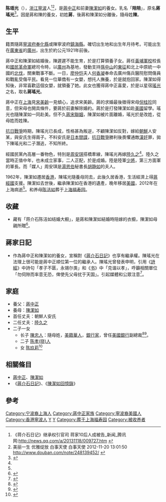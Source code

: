 {{Infobox_Person
| name = 陳瑤光
|image=
|box_width= 240px
|occupation= 
| period = 
|birth_name=
| other_names =蔣瑤光
| Sex = 
|birth_date= 1921年
|birth_place= {{ROC-1912}}[[廣東省|廣東省]][[廣州|廣州]]
|death_date= {{Death year and age|2012|1921}}
|death_place= {{CHN}}[[上海市|上海市]]
| nationality ={{USA}}<br>{{PRC}}
| residence =
| parents = [[蔣中正|蔣中正]]（養父）<br>[[陳潔如|陳潔如]]（養母）
| religion = 
| spouse = [[陸久之|陸久之]]
| relatives =
|education= 
| past = 
| work = 
|awards=
}}
'''陈瑶光'''（{{bd|1921年||2012年}}），[[浙江|浙江]][[寧波|寧波]]人<ref name="#1">《蒋介石日记》继承权引官司 蒋家10后人成被告_新闻_腾讯网:http://news.qq.com/a/20131118/009727.htm {{Wayback|url=http://news.qq.com/a/20131118/009727.htm |date=20140413174743 }}</ref><ref>美丽一生 优雅绽放 白事天使 白事天使 2012-11-20 13:01:50 http://www.douban.com/note/248139452/ {{Wayback|url=http://www.douban.com/note/248139452/ |date=20160307035544 }}</ref>，是[[蔣中正|蔣中正]]和前妻[[陳潔如|陳潔如]]的養女。乳名「'''陪陪'''」，原名'''蔣瑤光'''<ref name="陳瑤光">{{cite web|url=http://www.tuanjiebao.com/2008/1-15/135347.shtml|title=蒋介石养女婿陆久之其人其事|publisher=大陸[[團結報|團結報]]|author=作者：刘肃勇|date=时间：2008-1-15 13:53:01|accessdate=2013年9月20日|language=zh-hans|deadurl=yes|archiveurl=https://web.archive.org/web/20130921053904/http://www.tuanjiebao.com/2008/1-15/135347.shtml|archivedate=2013年9月21日}}</ref>。因是蔣和陳的養女，初姓'''蔣'''，後蔣和陳潔如分離後，隨母姓'''陳'''。

==生平==
籍貫隨蔣[[寧波府|寧波府]][[奉化縣|奉化縣]]或陳寧波府[[鎮海縣|鎮海縣]]。確切出生地和出生年月待考。可能出生在[[廣東省|廣東省]]的[[廣州|廣州]]，出生於約公元1921年前後。

蔣中正和陳潔如結婚後，陳遲遲不能生育，於是打算領養子女。蔣任[[黃埔軍校|黃埔軍校]]校長和[[國民革命軍|國民革命軍]]總司令時，以[[廣州|廣州]]為基地，發動支持[[孫中山|孫中山]]的[[東征|東征]]和北上中原統一中國的[[北伐|北伐]]，關東戰事不斷。一日，[[廖仲恺|廖仲恺]]夫人[[何香凝|何香凝]]奉命去廣州傷兵醫院慰問傷員和戰亂受傷平民。看見一位華僑有一女嬰，想托人撫養，於是就抱回家。陳潔如得知後，非常喜歡這個女嬰，就領養了她。此女也獲得蔣中正喜愛，於是以星宿[[瑤光|瑤光]]之名，取名'''蔣瑤光'''。

蔣中正在[[上海|上海]]見[[宋美齡|宋美齡]]一見傾心，追求宋美齡。蔣的求婚最後徵得宋母[[倪桂珍|倪桂珍]]同意，但宋母也開具條件，要蔣於前妻解除婚約。蔣於是打發陳潔如赴[[美國|美國]]留學。瑤光也隨陳潔如一同赴美。但不久[[蔣宋聯姻|蔣宋聯姻]]，陳潔如被片面離婚，瑤光於是改姓，從母姓而姓陳。

[[抗日戰爭|抗日戰爭]]時期，陳瑤光已長成，性格甚為叛逆，不顧陳潔如反對，嫁給[[朝鮮|朝鮮]]人安某，與安氏生得兩子。不料安氏是[[日本|日本]][[間諜|間諜]]，[[抗日戰爭|抗日戰爭]]勝利後畏懼通敵[[漢奸|漢奸]]罪，拋下陳瑤光和二子潛逃，不知所終。

經國民黨內高層一番物色，特別是[[周安琪|周安琪]]搭橋牽線，陳瑤光再嫁[[陸久之|陸久之]]<ref name="陳瑤光"/>。陸久之當時正值中年，也未成立家事，二人正配，於是成婚。陸是陸軍[[少將|少將]]，第三方面軍的軍長。而「媒人」周安琪是[[湯恩伯|湯恩伯]]秘書長[[胡静如|胡静如]]的夫人。

1962年，陳潔如遷居[[香港|香港]]，陳瑤光隨養母同去，此後久居香港，生活經濟上得[[蔣經國|蔣經國]]支援。陳潔如去世後，繼承陳潔如在香港的遺產，晚年移居[[美國|美國]]，2012年在上海病逝<ref name="#1"/>。和养母[[陈洁如|陈洁如]]葬于[[上海福寿园|上海福寿园]]。

==收藏==
* 藏有「蒋介石陈洁如结婚大橱」，是蔣和陳潔如結婚時陪嫁的衣櫥，陳潔如母親所贈<ref name="衣櫥">{{cite web |url=http://news.163.com/09/0321/10/54U140KN000120GU.html |title=蒋介石陈洁如结婚大橱下月展出(图) |publisher=[[網易|網易]]新聞 |author=来源: 东方早报(上海) |date=2009-03-21 |accessdate=2013年9月20日 |language=zh-hans |archive-url=https://web.archive.org/web/20130921053914/http://news.163.com/09/0321/10/54U140KN000120GU.html |archive-date=2013年9月21日 |dead-url=yes }}</ref>。

==蔣家日記==
* 作為蔣中正和陳潔如的養女，宣稱對《[[蔣介石日記|蔣介石日記]]》也享有繼承權。陳瑤光在法理上很可能是蔣中正順位第一位的繼承人。陳瑤光曾發表申明，引用《[[詩經|詩經]]》中詩句「孝子不匮，永锡尔类」和《[[书|书]]》中「克谐以孝」，呼籲相關單位「勿伺隙而率意无恐，俾使先父毋扰于天国」。引起媒體和公眾注意<ref name="陳瑤光繼承權">{{cite web |url=http://www.zhgpl.com/crn-webapp/doc/docDetailCreate.jsp?coluid=7&kindid=0&docid=101647906 |title=陈瑶光自称蒋介石女儿 争共享继承权 |publisher=[[中評網|中評網]] |date=2011-04-02 |accessdate=2013年9月20日 |language=zh-hans |archive-date=2013-09-21 |archive-url=https://web.archive.org/web/20130921055030/http://www.zhgpl.com/crn-webapp/doc/docDetailCreate.jsp?coluid=7&kindid=0&docid=101647906 |dead-url=no }}</ref>。

==家庭==
* 養父：[[蔣中正|蔣中正]]
* 養母：[[陳潔如|陳潔如]]
* 首任丈夫：朝鮮人安氏
* 二任丈夫：[[陸久之|陸久之]]
* 二子一女
** 长子 [[陳忠人|陳忠人]]：隨母姓，[[美籍華人|美籍華人]]，[[銀行家|銀行家]]，曾任[[美國銀行|美國銀行]]副總裁<ref name="陳忠人1">{{cite web |url=http://www.huaxia.com/thpl/jwgc/2011/06/2445115.html |title=陈洁如外孙陈忠人爆内幕:太婆曾透露蒋介石是我外公 |publisher=[[华夏经纬网|华夏经纬网]] |author=转自：[[人民网|人民网]] |date=2011-06-08 |accessdate=2013年9月20日 |language=zh-hans |archive-date=2014-04-13 |archive-url=https://web.archive.org/web/20140413142559/http://www.huaxia.com/thpl/jwgc/2011/06/2445115.html |dead-url=no }}</ref><ref name="陳忠人2">{{cite web |url=http://mil.sohu.com/20110521/n308154948.shtml |title=蒋介石曾秘派遣信使 赴香港照料陈洁如(图) |publisher=[[搜狐|搜狐]] |author=来源：[[中国新闻网|中国新闻网]] |date=2011年5月21日 |accessdate=2013年9月20日 |language=zh-hans |archive-date=2013年9月21日 |archive-url=https://web.archive.org/web/20130921054603/http://mil.sohu.com/20110521/n308154948.shtml |dead-url=no }}</ref>。
** 二子 [[陈晓人|陈孝(晓)人]]
** 女 [[陈玖莉|陈玖莉]]<ref>{{cite web |url=http://news.qq.com/a/20131118/009727.htm |title=《蒋介石日记》继承权引官司 |publisher=[[騰訊|騰訊]] |author=来源：[[中国新闻网|中国新闻网]] |date=2013-11-18 |accessdate=2014-04-10 |archive-date=2014-04-13 |archive-url=https://web.archive.org/web/20140413174743/http://news.qq.com/a/20131118/009727.htm |dead-url=no }}</ref>

==相關條目==
* [[蔣中正|蔣中正]]、[[陳潔如|陳潔如]]
* 《[[蔣介石日記|蔣介石日記]]》、《[[陳潔如回憶錄|陳潔如回憶錄]]》

==參考==
{{reflist|2}}

{{蔣中正}}
{{DEFAULTSORT:C}}
[[Category:宁波裔上海人|Category:宁波裔上海人]]
[[Category:蔣中正家族|Category:蔣中正家族]]
[[Category:寧波裔美國人|Category:寧波裔美國人]]
[[Category:香港寧波人|Category:香港寧波人]]
[[Category:蔣姓|Y]]
[[Category:陳姓|Y]]
[[Category:葬于上海福寿园|Category:葬于上海福寿园]]
[[Category:被收养者|Category:被收养者]]
